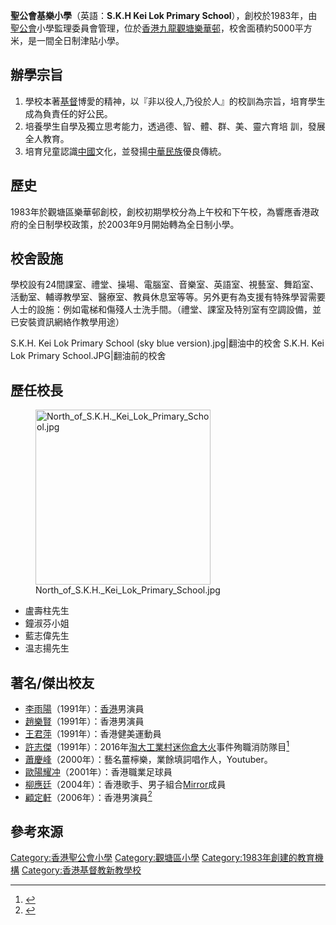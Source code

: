 {{多個問題|

{{Disputed}}
{{POV|time=2016-05-28T09:06:40+00:00}}
{{Advert|time=2016-05-28T09:07:50+00:00}}
}}
{{Infobox_School
| name = 聖公會基樂小學<br/>S.K.H Kei Lok Primary School
| image= [[File:Keilok.jpg|100px]]<BR>[[File:South_of_S.K.H._Kei_Lok_Primary_School.jpg|280px]]<br>校舍南面
| motto=非以役人，乃役於人
| established= 1983年
| type= 全日制津貼小學
| religion =[[基督教|基督教]]
| affiliation = [[聖公會|聖公會]][[小學|小學]]監理委員會
| district = [[觀塘區|觀塘區]]
| grades = 小一至小六
| president = 黃文泰先生
| principal = 溫志揚先生
| vice_principal = 
| staff = 53
| students = 839人[http://sp.proj.hkedcity.net/psp/2006/chi/detail_sch_class_stru.php?sch_id=270]
| free_label = 校舍面積
| free_text = 5000 [[平方米|平方米]]
| free_label = 教學語言
| free_text = 中文
| location =[[九龍|九龍]][[牛頭角|牛頭角]][[樂華邨|樂華邨]]
| website = http://keilok.school.net.hk
}}

'''聖公會基樂小學'''（英語：'''S.K.H Kei Lok Primary School'''），創校於1983年，由[[聖公會|聖公會]]小學監理委員會管理，位於[[香港|香港]][[九龍|九龍]][[觀塘|觀塘]][[樂華邨|樂華邨]]，校舍面積約5000平方米，是一間全日制津貼小學。

==辦學宗旨==
#學校本著[[基督|基督]]博愛的精神，以『非以役人,乃役於人』的校訓為宗旨，培育學生成為負責任的好公民。
#培養學生自學及獨立思考能力，透過德、智、體、群、美、靈六育培 訓，發展全人教育。
#培育兒童認識[[中國|中國]]文化，並發揚[[中華民族|中華民族]]優良傳統。

==歷史==
1983年於觀塘區樂華邨創校，創校初期學校分為上午校和下午校，為響應香港政府的全日制學校政策，於2003年9月開始轉為全日制小學。

==校舍設施==
學校設有24間課室、禮堂、操場、電腦室、音樂室、英語室、視藝室、舞蹈室、活動室、輔導教學室、醫療室、教員休息室等等。另外更有為支援有特殊學習需要人士的設施：例如電梯和傷殘人士洗手間。（禮堂、課室及特別室有空調設備，並已安裝資訊網絡作教學用途）
<gallery>
S.K.H. Kei Lok Primary School (sky blue version).jpg|翻油中的校舍
S.K.H. Kei Lok Primary School.JPG|翻油前的校舍
</gallery>

==歷任校長==
[[File:North_of_S.K.H._Kei_Lok_Primary_School.jpg|280px]]
*盧壽柱先生 
*鐘淑芬小姐
*藍志偉先生
*温志揚先生

==著名/傑出校友==
*[[李雨陽|李雨陽]]（1991年）：[[香港|香港]]男演員
*[[趙樂賢|趙樂賢]]（1991年）：香港男演員
*[[王君萍|王君萍]]（1991年）：香港健美運動員
*[[許志傑|許志傑]]（1991年）：2016年[[淘大工業村迷你倉大火|淘大工業村迷你倉大火]]事件殉職消防隊目<ref>{{cite news | title=殉職許志傑 小學師妹致意 | url=https://orientaldaily.on.cc/cnt/news/20160626/00176_021.html | page= | publisher=東方日報 | date=2016-06-26| accessdate=2020-10-24 |quote= }}</ref>
*[[蕭慶峰|蕭慶峰]]（2000年）：藝名薑檸樂，業餘填詞唱作人，Youtuber。
*[[歐陽耀冲|歐陽耀冲]]（2001年）：香港職業足球員
*[[柳應廷|柳應廷]]（2004年）：香港歌手、男子組合[[MIRROR_(組合)|Mirror]]成員
*[[顧定軒|顧定軒]]（2006年）：香港男演員<ref>{{cite web |url=https://www.skhklps.edu.hk/sites/default/files/files/di_11qi_xiao_xun_.pdf |title=校訊第11期 |last= |first= |date=2005 |website= |publisher=聖公會基樂小學 |access-date=2021-02-10 |quote=}}</ref><br>

==參考來源==
{{reflist}}

{{香港聖公會院校}}

[[Category:香港聖公會小學|Category:香港聖公會小學]]
[[Category:觀塘區小學|Category:觀塘區小學]]
[[Category:1983年創建的教育機構|Category:1983年創建的教育機構]]
[[Category:香港基督教新教學校|Category:香港基督教新教學校]]